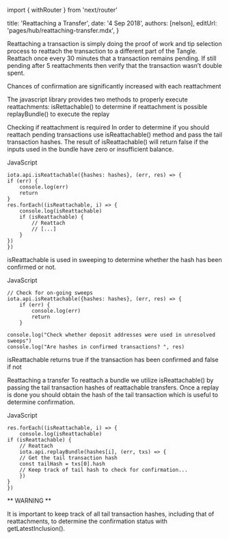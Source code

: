 ﻿import { withRouter } from 'next/router'


title: 'Reattaching a Transfer',
date: '4 Sep 2018',
authors: [nelson],
editUrl: 'pages/hub/reattaching-transfer.mdx',
}


Reattaching a transaction is simply doing the proof of work and tip selection process to reattach the transaction to a different part of the Tangle.  Reattach once every 30 minutes that a transaction remains pending.  If still pending after 5 reattachments then verify that the transaction wasn’t double spent.
 
Chances of confirmation are significantly increased with each reattachment
 
The javascript library provides two methods to properly execute reattachments:
isRettachable() to determine if reattachment is possible
replayBundle() to execute the replay
 
Checking if reattachment is required
In order to determine if you should reattach pending transactions use isReattachable() method and pass the tail transaction hashes. The result of isReattachable() will return false if the inputs used in the bundle have zero or insufficient balance.

JavaScript
 
    iota.api.isReattachable({hashes: hashes}, (err, res) => {
	if (err) {
        console.log(err)
        return
	}
    res.forEach((isReattachable, i) => {
    	console.log(isReattachable)
    	if (isReattachable) {
        	// Reattach
        	// [...]
    	}
	})
    })
 
 
 
isReattachable is used in sweeping to determine whether the hash has been confirmed or not. 
 
JavaScript

    // Check for on-going sweeps
    iota.api.isReattachable({hashes: hashes}, (err, res) => {
    	if (err) {
        	console.log(err)
        	return
    	}
 
    console.log("Check whether deposit addresses were used in unresolved sweeps")
    console.log("Are hashes in confirmed transactions? ", res)  		
 
isReattachable returns true if the transaction has been confirmed and false if not
 
Reattaching a transfer
To reattach a bundle we utilize isReattachable() by passing the tail transaction hashes of reattachable transfers. Once a replay is done you should obtain the hash of the tail transaction which is useful to determine confirmation.
 
JavaScript
 
    res.forEach((isReattachable, i) => {
        console.log(isReattachable)
	if (isReattachable) {
		// Reattach
		iota.api.replayBundle(hashes[i], (err, txs) => {
		// Get the tail transaction hash
		const tailHash = txs[0].hash
		// Keep track of tail hash to check for confirmation...
		})
	}
    })


** WARNING **

It is important to keep track of all tail transaction hashes, including that of reattachments, to determine the confirmation status with getLatestInclusion().
